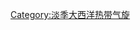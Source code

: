 {{Navbox 
|name   = 淡季大西洋热带气旋
|title  = [[淡季大西洋热带气旋列表|淡季形成的大西洋热带气旋]]
|listclass = hlist
|-
|group1 = 1850至1899年
|list1 = 
* [[1863年大西洋飓风季#其他风暴|“阿曼达”（1863年）]]
* [[1865年大西洋飓风季#第一号热带风暴|一（1865年）]]
* [[1887年大西洋飓风季#第一号热带风暴|一（1887年）]]
* [[1887年大西洋飓风季#第二号热带风暴|二（1887年）]]
* [[1887年大西洋飓风季#第十八号飓风|十八（1887年）]]
* [[1887年大西洋飓风季#第十九号热带风暴|十九（1887年）]]
* [[1889年大西洋飓风季#第一号飓风|一（1889年）]]
* [[1890年大西洋飓风季#第一号热带风暴|一（1890年）]]
|group2 = 1900至1949年
|list2  = 
* [[1908年大西洋飓风季#第一号飓风|一（1908年）]]
* [[1908年大西洋飓风季#第二号飓风|二（1908年）]]
* [[1916年大西洋飓风季#第一号热带风暴|一（1916年）]]
* [[1932年大西洋飓风季#第一号热带风暴|一（1932年）]]
* [[1933年大西洋飓风季#第一号热带风暴|一（1933年）]]
* [[1934年大西洋飓风季#第一号热带风暴|一（1934年）]]
* [[1936年大西洋飓风季#第十七号热带风暴|一（1936年）]]
* [[1938年大西洋飓风季#第一号飓风|一（1938年）]]
* [[1940年大西洋飓风季#第一号热带风暴|一（1940年）]]
* [[1948年大西洋飓风季#第一号热带风暴|一（1948年）]]
|group3 = 1950至1974年
|list3  = 
* [[1951年飓风艾伯|艾伯（1951年）]]
* [[1952年土拨鼠节热带风暴|一（1952年）]]
* [[1953年热带风暴爱丽丝|爱丽丝（1953年）]]
* [[1953年大西洋飓风季#第十四号热带风暴|十四（1953年）]]
* [[1954年12月飓风爱丽丝|爱丽丝（1954年）]]
* [[1959年热带风暴阿琳|阿琳（1959年）]]
* [[1970年飓风阿尔玛|阿尔玛（1970年）]]
* [[1972年亚热带风暴阿尔法|阿尔法（1972年）]]
|group4 = 1975至1999年
|list4  = 
* [[1975年大西洋飓风季#第二号亚热带风暴|二（1975年）]]
* [[1976年大西洋飓风季#第一号亚热带风暴|一（1976年）]]
* [[1978年大西洋飓风季#第一号亚热带风暴|一（1978年）]]
* [[1981年热带风暴阿琳|阿琳（1981年）]]
* [[1984年飓风丽丽|丽丽（1984年）]]
* [[1988年第一号热带低气压|一（1988年）]]
* [[1989年大西洋飓风季#热带风暴卡伦|卡伦（1989年）]]
* [[1992年大西洋飓风季#第一号亚热带风暴|一（1992年）]]
* [[1993年第一号热带低气压|一（1993年）]]
* [[1998年飓风妮科尔|妮科尔（1998年）]]
|group5 = 2000至2009年
|list5  = 
* [[飓风奥尔加|奥尔加（2001年）]]
* [[2003年热带风暴安娜|安娜（2003年）]]
* [[2003年热带风暴奥德特|奥德特（2003年）]]
* [[2003年大西洋飓风季的风暴#热带风暴彼得|彼得（2003年）]]
* [[2004年大西洋颶風季#热带风暴奥托|奥托（2004年）]]
* [[飓风艾普塞朗|艾普塞朗（2005年）]]
* [[热带风暴泽塔_(2005年)|泽塔（2005年）]]
* [[2007年亚热带风暴安德烈亚|安德烈亚（2007年）]]
* [[2007年热带风暴奥尔加|奥尔加（2007年）]]
* [[2008年热带风暴亚瑟|亚瑟（2008年）]]
* [[2009年第一号热带低气压|一（2009年）]]
|group6 = 2010年起
|list6 =
* [[2012年大西洋颶風季#热带风暴阿尔贝托|阿尔贝托（2012年）]]
* [[2012年热带风暴贝里尔|贝里尔（2012年）]]
* [[2013年大西洋颶風季#无名亚热带风暴|无名（2013年）]]
* [[2015年热带风暴安娜|安娜（2015年）]]
* [[颶風亞歷克斯 (2016年)|亞歷克斯（2016年）]]
* [[熱帶風暴邦尼 (2016年)|邦尼（2016年）]]
* [[2017年大西洋颶風季#熱帶風暴阿琳（Arlene）|阿琳（2017年）]]
}}
<noinclude>
[[Category:淡季大西洋热带气旋]]
</noinclude>